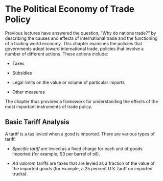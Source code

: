 # The Political Economy of Trade Policy

Previous lectures have answered the question, “Why do nations trade?” by
describing the causes and effects of international trade and the functioning of
a trading world economy. This chapter examines the policies that governments adopt toward international
trade, policies that involve a number of different actions. These actions include:

- Taxes 

- Subsidies 

- Legal limits on the value or volume of particular imports

- Other measures

The chapter thus provides a framework for understanding the effects of the most
important instruments of trade policy.


## Basic Tariff Analysis

A tariff is a tax levied when a good is imported. There are various types of tariff. 

- *Specific tariff* are levied as a fixed charge for each unit of goods imported (for example, $3 per barrel of oil).

- *Ad valorem* tariffs are taxes that are levied as a fraction of the value of
the imported goods (for example, a 25 percent U.S. tariff on imported trucks).


